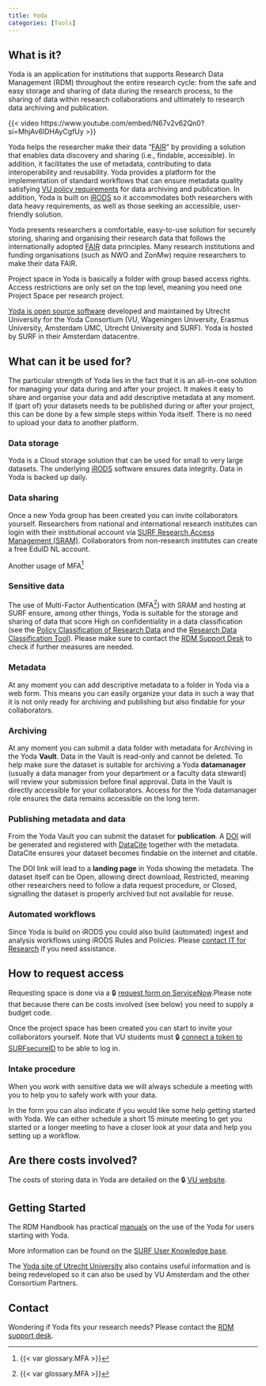 ```yaml
---
title: Yoda
categories: [Tools]
---
```


## What is it?
Yoda is an application for institutions that supports Research Data Management (RDM) throughout the entire research cycle: from the safe and easy storage and sharing of data during the research process, to the sharing of data within research collaborations and ultimately to research data archiving and publication.

{{< video https://www.youtube.com/embed/N67v2v62Qn0?si=MhjAv6lDHAyCgfUy >}}

Yoda helps the researcher make their data "[FAIR](../topics/fair-principles.qmd)" by providing a solution that enables data discovery and sharing (i.e., findable, accessible). In addition, it facilitates the use of metadata, contributing to data interoperability and reusability. Yoda provides a platform for the implementation of standard workflows that can ensure metadata quality satisfying [VU policy requirements](../topics/research-data-and-software-management-policy.qmd) for data archiving and publication. In addition, Yoda is built on [iRODS](https://irods.org) so it accommodates both researchers with data heavy requirements, as well as those seeking an accessible, user-friendly solution.

Yoda presents researchers a comfortable, easy-to-use solution for securely storing, sharing and organising their research data that follows the internationally adopted [FAIR](../topics/fair-principles.qmd) data principles. Many research institutions and funding organisations (such as NWO and ZonMw) require researchers to make their data FAIR. 

Project space in Yoda is basically a folder with group based access rights. Access restrictions are only set on the top level, meaning you need one Project Space per research project.

[Yoda is open source software](https://github.com/UtrechtUniversity/Yoda) developed and maintained by Utrecht University for the Yoda Consortium (VU, Wageningen University, Erasmus University, Amsterdam UMC, Utrecht University and SURF). Yoda is hosted by SURF in their Amsterdam datacentre.

## What can it be used for?

The particular strength of Yoda lies in the fact that it is an all-in-one solution for managing your data during and after your project. It makes it easy to share and organise your data and add descriptive metadata at any moment. If (part of) your datasets needs to be published during or after your project, this can be done by a few simple steps within Yoda itself. There is no need to upload your data to another platform. 

### Data storage
Yoda is a Cloud storage solution that can be used for small to very large datasets. The underlying [iRODS](https://irods.org) software ensures data integrity. Data in Yoda is backed up daily. 

### Data sharing
Once a new Yoda group has been created you can invite collaborators yourself. Researchers from national and international research institutes can login with their institutional account via [SURF Research Access Management (SRAM)](https://www.surf.nl/en/services/surf-research-access-management). Collaborators from non-research institutes can create a free EduID NL account. 

Another usage of MFA[^1]

### Sensitive data
The use of Multi-Factor Authentication (MFA[^1]) with SRAM and hosting at SURF ensure, among other things, Yoda is suitable for the storage and sharing of data that score High on confidentiality in a data classification (see the [Policy Classification of Research Data](https://rdm.vu.nl/guides/policies-supporting-vision-open-science.html#policy-classification-of-research-data) and the [Research Data Classification Tool](https://vu.nl/en/research/dataclassification)). Please make sure to contact the [RDM Support Desk](rdm@vu.nl) to check if further measures are needed.

[^1]: {{< var glossary.MFA >}}

### Metadata
At any moment you can add descriptive metadata to a folder in Yoda via a web form. This means you can easily organize your data in such a way that it is not only ready for archiving and publishing but also findable for your collaborators. 

### Archiving
At any moment you can submit a data folder with metadata for Archiving in the Yoda **Vault**. Data in the Vault is read-only and cannot be deleted. To help make sure the dataset is suitable for archiving a Yoda **datamanager** (usually a data manager from your department or a faculty data steward) will review your submission before final approval. Data in the Vault is directly accessible for your collaborators. Access for the Yoda datamanager role ensures the data remains accessible on the long term.

### Publishing metadata and data
From the Yoda Vault you can submit the dataset for **publication**. A [DOI](https://www.doi.org/the-identifier/what-is-a-doi/) will be generated and registered with [DataCite](https://datacite.org/) together with the metadata. DataCite ensures your dataset becomes findable on the internet and citable.

The DOI link will lead to a **landing page** in Yoda showing the metadata. The dataset itself can be Open, allowing direct download, Restricted, meaning other researchers need to follow a data request procedure, or Closed, signalling the dataset is properly archived but not available for reuse. 

### Automated workflows
Since Yoda is build on iRODS you could also build (automated) ingest and analysis workflows using iRODS Rules and Policies. Please [contact IT for Research](mailto:itvo.it@vu.nl) if you need assistance.

## How to request access
Requesting space is done via a 🔒 [request form on ServiceNow](https://services.vu.nl/esc?id=sc_cat_item&sys_id=20436ee397c6a910e553359fe153aff1).Please note that because there can be costs involved (see below) you need to supply a budget code.

Once the project space has been created you can start to invite your collaborators yourself. Note that VU students must 🔒 [connect a token to SURFsecureID](https://services.vu.nl/kb_view.do?sysparm_article=KB0011809) to be able to log in.

### Intake procedure
When you work with sensitive data we will always schedule a meeting with you to help you to safely work with your data.

In the form you can also indicate if you would like some help getting started with Yoda. We can either schedule a short
15 minute meeting to get you started or a longer meeting to have a closer look at your data and help you setting up a workflow.

## Are there costs involved?
The costs of storing data in Yoda are detailed on the 🔒 [VU website](https://vu.nl/en/employee/research-data-support/research-archiving-storage-cost-model). 

## Getting Started
The RDM Handbook has practical [manuals](/manuals/yoda/index.qmd) on the use of the Yoda for users starting with Yoda.

More information can be found on the [SURF User Knowledge base](https://servicedesk.surf.nl/wiki/display/WIKI/Yoda+Hosting).

The [Yoda site of Utrecht University](https://www.uu.nl/en/research/Yoda) also contains useful information and is being redeveloped so it can also be used by VU Amsterdam and the other Consortium Partners.

## Contact
Wondering if Yoda fits your research needs? Please contact the [RDM support desk](mailto:rdm@vu.nl).
